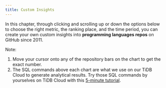 ```yaml
---
title: Custom Insights
---
```


In this chapter, through clicking and scrolling up or down the options below to choose the right metric, the ranking place, and the time period, you can create your own custom insights into **programming languages repos** on GitHub since 2011. 

Note: 
1. Move your cursor onto any of the repository bars on the chart to get the exact number. 
2. The SQL commands above each chart are what we use on our TiDB Cloud to generate analytical results. Try those SQL commands by yourselves on TiDB Cloud with this [5-minute tutorial](/blog/try-it-yourself/).


<CommonChart repo='programming_language_repos' chart='histories' />
